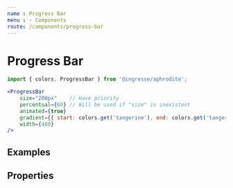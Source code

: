 ```yaml
---
name : Progress Bar
menu : › Components
route: /components/progress-bar
---
```




# Progress Bar
```jsx
import { colors, ProgressBar } from '@ingresse/aphrodite';

<ProgressBar
    size="200px"    // Have priority
    percentual={60} // Will be used if "size" is inexistent
    animated={true}
    gradient={{ start: colors.get('tangerine'), end: colors.get('tangerine', 'dark') }}
    width={460}
/>
```


## Examples

<Playground>
    <Segment padding="10px 0">
        <ProgressBar
            percentual={20}
        />
    </Segment>
    <Segment padding="10px 0">
        <ProgressBar
            percentual={40}
            height={20}
            color="supernova"
        />
    </Segment>
    <Segment padding="10px 0">
        <ProgressBar
            percentual={60}
            height={30}
            color={'red'}
        />
    </Segment>
    <Segment padding="10px 0">
        <ProgressBar
            percentual={80}
            height={40}
            animated={true}
            gradient={{
                start: colors.get('warning'),
                end  : colors.get('error'),
            }}
        />
    </Segment>
    <Segment padding="10px 0">
        <ProgressBar
            percentual={100}
            height={50}
            radius={25}
            animated={true}
            gradient={{
                start: colors.get('bamboo', 'crystal'),
                end  : colors.get('bamboo', 'dark'),
            }}
        />
    </Segment>
</Playground>


## Properties

<Props of={ProgressBar} />
